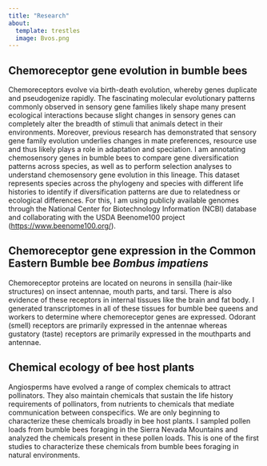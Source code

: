 ```yaml
---
title: "Research"
about:
  template: trestles
  image: Bvos.png
---
```


## Chemoreceptor gene evolution in bumble bees

Chemoreceptors evolve via birth-death evolution, whereby genes duplicate and pseudogenize rapidly. The fascinating molecular evolutionary patterns commonly observed in sensory gene families likely shape many present ecological interactions because slight changes in sensory genes can completely alter the breadth of stimuli that animals detect in their environments. Moreover, previous research has demonstrated that sensory gene family evolution underlies changes in mate preferences, resource use and thus likely plays a role in adaptation and speciation. I am annotating chemosensory genes in bumble bees to compare gene diversification patterns across species, as well as to perform selection analyses to understand chemosensory gene evolution in this lineage. This dataset represents species across the phylogeny and species with different life histories to identify if diversification patterns are due to relatedness or ecological differences. For this, I am using publicly available genomes through the National Center for Biotechnology Information (NCBI) database and collaborating with the USDA Beenome100 project (<https://www.beenome100.org/>).

## Chemoreceptor gene expression in the Common Eastern Bumble bee *Bombus impatiens*

Chemoreceptor proteins are located on neurons in sensilla (hair-like structures) on insect antennae, mouth parts, and tarsi. There is also evidence of these receptors in internal tissues like the brain and fat body. I generated transcriptomes in all of these tissues for bumble bee queens and workers to determine where chemoreceptor genes are expressed. Odorant (smell) receptors are primarily expressed in the antennae whereas gustatory (taste) receptors are primarily expressed in the mouthparts and antennae.

## Chemical ecology of bee host plants 

Angiosperms have evolved a range of complex chemicals to attract pollinators. They also maintain chemicals that sustain the life history requirements of pollinators, from nutrients to chemicals that mediate communication between conspecifics. We are only beginning to characterize these chemicals broadly in bee host plants. I sampled pollen loads from bumble bees foraging in the Sierra Nevada Mountains and analyzed the chemicals present in these pollen loads. This is one of the first studies to characterize these chemicals from bumble bees foraging in natural environments.

## 

## 
